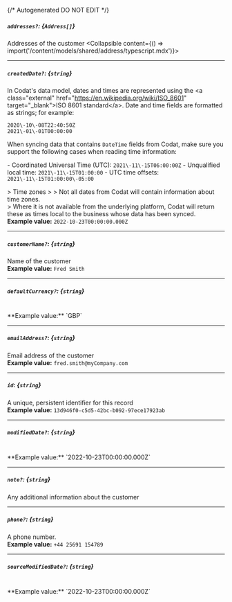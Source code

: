{/* Autogenerated DO NOT EDIT  */}

##### `addresses?`: *{`Address[]`}*
Addresses of the customer
<Collapsible content={() => import('/content/models/shared/address/typescript.mdx')}>
</Collapsible>

---
##### `createdDate?`: *{`string`}*
In Codat's data model, dates and times are represented using the \<a class\="external" href\="https://en.wikipedia.org/wiki/ISO_8601" target\="_blank"\>ISO 8601 standard\</a\>. Date and time fields are formatted as strings; for example:

```
2020\-10\-08T22:40:50Z
2021\-01\-01T00:00:00
```



When syncing data that contains `DateTime` fields from Codat, make sure you support the following cases when reading time information:

\- Coordinated Universal Time (UTC): `2021\-11\-15T06:00:00Z`
\- Unqualified local time: `2021\-11\-15T01:00:00`
\- UTC time offsets: `2021\-11\-15T01:00:00\-05:00`

\> Time zones
\> 
\> Not all dates from Codat will contain information about time zones.  
\> Where it is not available from the underlying platform, Codat will return these as times local to the business whose data has been synced.
<br/>
**Example value:** `2022-10-23T00:00:00.000Z`

---
##### `customerName?`: *{`string`}*
Name of the customer
<br/>
**Example value:** `Fred Smith`

---
##### `defaultCurrency?`: *{`string`}*
<br/>
**Example value:** `GBP`

---
##### `emailAddress?`: *{`string`}*
Email address of the customer
<br/>
**Example value:** `fred.smith@myCompany.com`

---
##### `id`: *{`string`}*
A unique, persistent identifier for this record
<br/>
**Example value:** `13d946f0-c5d5-42bc-b092-97ece17923ab`

---
##### `modifiedDate?`: *{`string`}*
<br/>
**Example value:** `2022-10-23T00:00:00.000Z`

---
##### `note?`: *{`string`}*
Any additional information about the customer

---
##### `phone?`: *{`string`}*
A phone number.
<br/>
**Example value:** `+44 25691 154789`

---
##### `sourceModifiedDate?`: *{`string`}*
<br/>
**Example value:** `2022-10-23T00:00:00.000Z`

